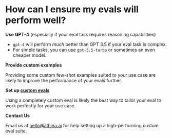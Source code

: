 
# How can I ensure my evals will perform well?

**Use GPT-4** (especially if your eval task requires reasoning capabilities)

- `gpt-4` will perform _much_ better than GPT 3.5 if your eval task is complex.
- For simple tasks, you can use `gpt-3.5-turbo` or sometimes an even cheaper model.

**Provide custom examples**

Providing some custom few-shot examples suited to your use case are likely to improve the performance of your evals further.

**Set up [custom evals](/evals/custom_evaluators)**

Using a completely custom eval is likely the best way to tailor your eval to work perfectly for your use case.

**Contact Us**

Email us at hello@athina.ai for help setting up a high-performing custom eval suite.
